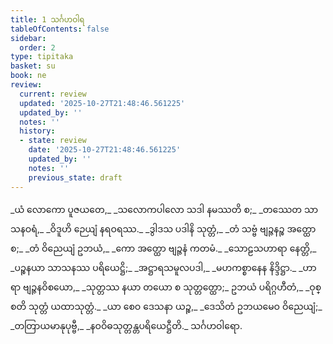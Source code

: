 ```yaml
---
title: 1 သင်္ဂဟဝါရ
tableOfContents: false
sidebar:
  order: 2
type: tipitaka
basket: su
book: ne
review:
  current: review
  updated: '2025-10-27T21:48:46.561225'
  updated_by: ''
  notes: ''
  history:
  - state: review
    date: '2025-10-27T21:48:46.561225'
    updated_by: ''
    notes: ''
    previous_state: draft
---
```



<ReviewStatus review={frontmatter.review} showDetails={true} />

<HypothesisAnnotation frontmatter={frontmatter} />

<DynamicBreadcrumb />

<Division number="0" book="ne" e="ch" v="27">

<Paragraph number="2" type="verses" book="ne">
_ယံ လောကော ပူဇယတေ,_  
_သလောကပါလော သဒါ နမဿတိ စ;_  
_တဿေတ သာသနဝရံ,_  
_ဝိဒူဟိ ဉေယျံ နရဝရဿ._  

</Paragraph>

<Paragraph number="3" type="verses" book="ne">
_ဒွါဒသ ပဒါနိ သုတ္တံ,_  
_တံ သဗ္ဗံ ဗျဉ္ဇနဉ္စ အတ္ထော စ;_  
_တံ ဝိညေယျံ ဥဘယံ,_  
_ကော အတ္ထော ဗျဉ္ဇနံ ကတမံ._  

</Paragraph>

<Paragraph number="4" type="verses" book="ne">
_သောဠသဟာရာ နေတ္တိ,_  
_ပဉ္စနယာ သာသနဿ ပရိယေဋ္ဌိ;_  
_အဋ္ဌာရသမူလပဒါ,_  
_မဟကစ္စာနေန နိဒ္ဒိဋ္ဌာ._  

</Paragraph>

<Paragraph number="5" type="verses" book="ne">
_ဟာရာ ဗျဉ္ဇနဝိစယော,_  
_သုတ္တဿ နယာ တယော စ သုတ္တတ္ထော;_  
ဥဘယံ ပရိဂ္ဂဟီတံ,_  
_ဝုစ္စတိ သုတ္တံ ယထာသုတ္တံ._  

</Paragraph>

<Paragraph number="6" type="verses" book="ne">
_ယာ စေဝ ဒေသနာ ယဉ္စ,_  
_ဒေသိတံ ဥဘယမေဝ ဝိညေယျံ;_  
_တတြာယမာနုပုဗ္ဗီ,_  
_နဝဝိဓသုတ္တန္တပရိယေဋ္ဌီတိ._  


</Paragraph>
</Division>

<Paragraph number="7" type="center" book="ne">
သင်္ဂဟဝါရော.
</Paragraph>